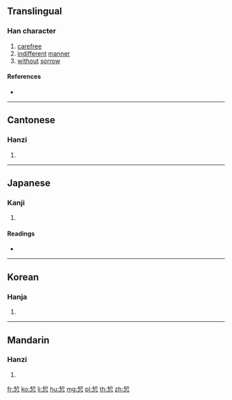 ==Translingual==

===Han character===
{{Han char|rn=61|rad=心|as=06|sn=10|four=57332|canj=QHP,XQHP}}

# [[carefree]]
# [[indifferent]] [[manner]]
# [[without]] [[sorrow]]

====References====
* {{Han ref|kx=0384.280|dkj=10571|dj=0715.110|hdz=42289.050|uh=605D|ud=24669|bh=D17C|bd=53628}}

----

==Cantonese==

===Hanzi===
{{yue-hanzi|jyut=[[aat3]], [[gaat1]], [[gaat3]]|y=aat3, gaat1, gaat3}}

# {{defn|lang=yue|sort=心06}}

----

==Japanese==

===Kanji===
{{ja-kanji|grade=|rs=心06}}

# {{defn|lang=ja|sort=心06}}

====Readings====
* {{ja-readings|on=[[かい]] (kai), [[かつ]] (katsu), [[けち]] (kechi)|kun=}}

----

==Korean==

===Hanja===
{{ko-hanja|hangeul=[[괄]], [[개]]|eumhun=|rv=gwal, gae|mr=kwal, kae|y=kwal, kay}}

# {{defn|lang=ko|sort=心06}}

----

==Mandarin==

===Hanzi===
{{cmn-hanzi|pin=[[jiá]] ([[jia2]])|wg=chia<sup>2</sup>}}

# {{defn|lang=cmn|sort=心06}}

[[fr:恝]]
[[ko:恝]]
[[li:恝]]
[[hu:恝]]
[[mg:恝]]
[[pl:恝]]
[[th:恝]]
[[zh:恝]]